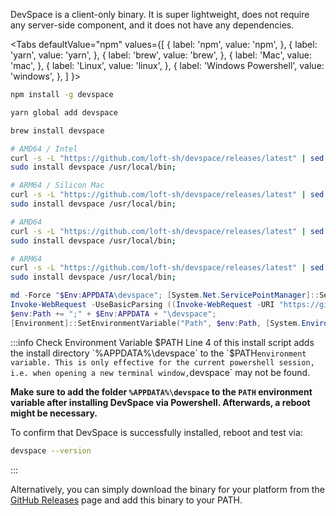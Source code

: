 

DevSpace is a client-only binary. It is super lightweight, does not require any server-side component, and it does not have any dependencies.

<Tabs
  defaultValue="npm"
  values={[
    { label: 'npm', value: 'npm', },
    { label: 'yarn', value: 'yarn', },
    { label: 'brew', value: 'brew', },
    { label: 'Mac', value: 'mac', },
    { label: 'Linux', value: 'linux', },
    { label: 'Windows Powershell', value: 'windows', },
  ]
}>
<TabItem value="npm">

```bash
npm install -g devspace
```

</TabItem>
<TabItem value="yarn">

```bash
yarn global add devspace
```

</TabItem>
<TabItem value="brew">

```bash
brew install devspace
```

</TabItem>
<TabItem value="mac">

```bash
# AMD64 / Intel
curl -s -L "https://github.com/loft-sh/devspace/releases/latest" | sed -nE 's!.*"([^"]*devspace-darwin-amd64)".*!https://github.com\1!p' | xargs -n 1 curl -L -o devspace && chmod +x devspace;
sudo install devspace /usr/local/bin;

# ARM64 / Silicon Mac
curl -s -L "https://github.com/loft-sh/devspace/releases/latest" | sed -nE 's!.*"([^"]*devspace-darwin-arm64)".*!https://github.com\1!p' | xargs -n 1 curl -L -o devspace && chmod +x devspace;
sudo install devspace /usr/local/bin;
```

</TabItem>
<TabItem value="linux">

```bash
# AMD64
curl -s -L "https://github.com/loft-sh/devspace/releases/latest" | sed -nE 's!.*"([^"]*devspace-linux-amd64)".*!https://github.com\1!p' | xargs -n 1 curl -L -o devspace && chmod +x devspace;
sudo install devspace /usr/local/bin;

# ARM64
curl -s -L "https://github.com/loft-sh/devspace/releases/latest" | sed -nE 's!.*"([^"]*devspace-linux-arm64)".*!https://github.com\1!p' | xargs -n 1 curl -L -o devspace && chmod +x devspace;
sudo install devspace /usr/local/bin;
```

</TabItem>
<TabItem value="windows">

```powershell {4}
md -Force "$Env:APPDATA\devspace"; [System.Net.ServicePointManager]::SecurityProtocol = [System.Net.SecurityProtocolType]'Tls,Tls11,Tls12';
Invoke-WebRequest -UseBasicParsing ((Invoke-WebRequest -URI "https://github.com/loft-sh/devspace/releases/latest" -UseBasicParsing).Content -replace "(?ms).*`"([^`"]*devspace-windows-amd64.exe)`".*","https://github.com/`$1") -o $Env:APPDATA\devspace\devspace.exe;
$env:Path += ";" + $Env:APPDATA + "\devspace";
[Environment]::SetEnvironmentVariable("Path", $env:Path, [System.EnvironmentVariableTarget]::User);
```

:::info Check Environment Variable $PATH
Line 4 of this install script adds the install directory `%APPDATA%\devspace` to the `$PATH` environment variable. This is only effective for the current powershell session, i.e. when opening a new terminal window, `devspace` may not be found. 

**Make sure to add the folder `%APPDATA%\devspace` to the `PATH` environment variable after installing DevSpace via Powershell. Afterwards, a reboot might be necessary.**

To confirm that DevSpace is successfully installed, reboot and test via:
```bash
devspace --version
```
:::

</TabItem>
</Tabs>

Alternatively, you can simply download the binary for your platform from the [GitHub Releases](https://github.com/loft-sh/devspace/releases) page and add this binary to your PATH.
